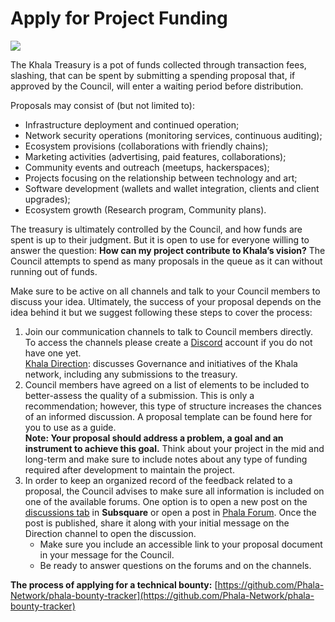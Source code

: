 # Apply for Project Funding

<Frame>
    <img src="/images/spending-proposal.png" />
</Frame>

The Khala Treasury is a pot of funds collected through transaction fees, slashing, that can be spent by submitting a spending proposal that, if approved by the Council, will enter a waiting period before distribution.

Proposals may consist of (but not limited to):

* Infrastructure deployment and continued operation;
* Network security operations (monitoring services, continuous auditing);
* Ecosystem provisions (collaborations with friendly chains);
* Marketing activities (advertising, paid features, collaborations);
* Community events and outreach (meetups, hackerspaces);
* Projects focusing on the relationship between technology and art;
* Software development (wallets and wallet integration, clients and client upgrades);
* Ecosystem growth (Research program, Community plans).

The treasury is ultimately controlled by the Council, and how funds are spent is up to their judgment. But it is open to use for everyone willing to answer the question: **How can my project contribute to Khala’s vision?** The Council attempts to spend as many proposals in the queue as it can without running out of funds.

Make sure to be active on all channels and talk to your Council members to discuss your idea. Ultimately, the success of your proposal depends on the idea behind it but we suggest following these steps to cover the process:

1. Join our communication channels to talk to Council members directly. To access the channels please create a [Discord](https://discord.com/) account if you do not have one yet.\
   [Khala Direction](https://discord.gg/ByAqdsF8EF): discusses Governance and initiatives of the Khala network, including any submissions to the treasury.
2. Council members have agreed on a list of elements to be included to better-assess the quality of a submission. This is only a recommendation; however, this type of structure increases the chances of an informed discussion. A proposal template can be found here for you to use as a guide.\
   **Note: Your proposal should address a problem, a goal and an instrument to achieve this goal.** Think about your project in the mid and long-term and make sure to include notes about any type of funding required after development to maintain the project.
3. In order to keep an organized record of the feedback related to a proposal, the Council advises to make sure all information is included on one of the available forums. One option is to open a new post on the [discussions tab](https://phala.subsquare.io/discussions) in **Subsquare** or open a post in [Phala Forum](https://forum.phala.network/c/51-category/59-category/59). Once the post is published, share it along with your initial message on the Direction channel to open the discussion.
   * Make sure you include an accessible link to your proposal document in your message for the Council.
   * Be ready to answer questions on the forums and on the channels.

**The process of applying for a technical bounty:** [https://github.com/Phala-Network/phala-bounty-tracker](https://github.com/Phala-Network/phala-bounty-tracker)
